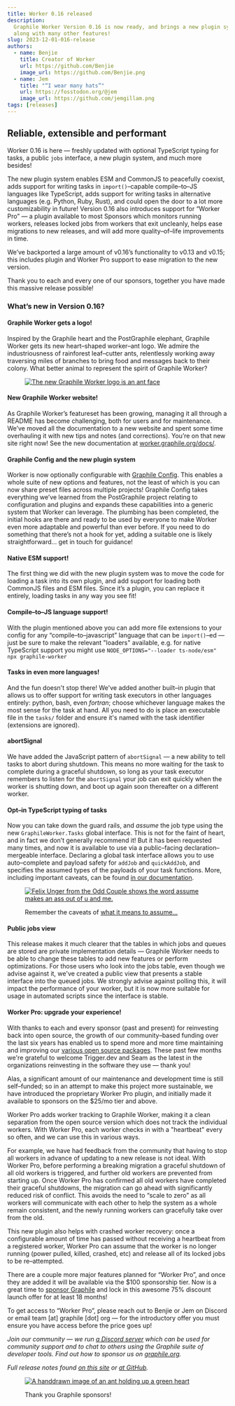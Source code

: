 ```yaml
---
title: Worker 0.16 released
description:
  Graphile Worker Version 0.16 is now ready, and brings a new plugin system
  along with many other features!
slug: 2023-12-01-016-release
authors:
  - name: Benjie
    title: Creator of Worker
    url: https://github.com/Benjie
    image_url: https://github.com/Benjie.png
  - name: Jem
    title: "“I wear many hats”"
    url: https://fosstodon.org/@jem
    image_url: https://github.com/jemgillam.png
tags: [releases]
---
```



## Reliable, extensible and performant

Worker 0.16 is here — freshly updated with optional TypeScript typing for tasks,
a public `jobs` interface, a new plugin system, and much more besides!

The new plugin system enables ESM and CommonJS to peacefully coexist, adds
support for writing tasks in `import()`–capable compile–to–JS languages like
TypeScript, adds support for writing tasks in alternative languages (e.g.
Python, Ruby, Rust), and could open the door to a lot more customizability in
future! Version 0.16 also introduces support for “Worker Pro” — a plugin
available to most Sponsors which monitors running workers, releases locked jobs
from workers that exit uncleanly, helps ease migrations to new releases, and
will add more quality–of–life improvements in time.

We’ve backported a large amount of v0.16’s functionality to v0.13 and v0.15;
this includes plugin and Worker Pro support to ease migration to the new
version.

Thank you to each and every one of our sponsors, together you have made this
massive release possible!

<div class="prettyDivide">

<FooterImage />

</div>

### What’s new in Version 0.16?

#### Graphile Worker gets a logo!

Inspired by the Graphile heart and the PostGraphile elephant, Graphile Worker
gets its new heart–shaped worker–ant logo. We admire the industriousness of
rainforest leaf–cutter ants, relentlessly working away traversing miles of
branches to bring food and messages back to their colony. What better animal to
represent the spirit of Graphile Worker?

<figure>

[![The new Graphile Worker logo is an ant face](../static/img/news/2023-11-29-graphile-logos.svg)](../static/img/news/2023-11-29-graphile-logos.svg)

</figure>

#### New Graphile Worker website!

As Graphile Worker’s featureset has been growing, managing it all through a
README has become challenging, both for users and for maintenance. We’ve moved
all the documentation to a new website and spent some time overhauling it with
new tips and notes (and corrections). You’re on that new site right now! See the
new documentation at [worker.graphile.org/docs/](/docs/).

#### Graphile Config and the new plugin system

Worker is now optionally configurable with [Graphile Config](/docs/config/).
This enables a whole suite of new options and features, not the least of which
is you can now share preset files across multiple projects! Graphile Config
takes everything we’ve learned from the PostGraphile project relating to
configuration and plugins and expands these capabilities into a generic system
that Worker can leverage. The plumbing has been completed, the initial hooks are
there and ready to be used by everyone to make Worker even more adaptable and
powerful than ever before. If you need to do something that there’s not a hook
for yet, adding a suitable one is likely straightforward… get in touch for
guidance!

#### Native ESM support!

The first thing we did with the new plugin system was to move the code for
loading a task into its own plugin, and add support for loading both CommonJS
files and ESM files. Since it’s a plugin, you can replace it entirely, loading
tasks in any way you see fit!

#### Compile–to–JS language support!

With the plugin mentioned above you can add more file extensions to your config
for any “compile–to–javascript” language that can be `import()`–ed — just be
sure to make the relevant "loaders" available, e.g. for native TypeScript
support you might use `NODE_OPTIONS="--loader ts-node/esm" npx graphile-worker`

#### Tasks in even more languages!

And the fun doesn't stop there! We've added another built–in plugin that allows
us to offer support for writing task executors in other languages entirely:
python, bash, even _fortran_; choose whichever language makes the most sense for
the task at hand. All you need to do is place an executable file in the `tasks/`
folder and ensure it's named with the task identifier (extensions are ignored).

#### abortSignal

We have added the JavaScript pattern of `abortSignal` — a new ability to tell
tasks to abort during shutdown. This means no more waiting for the task to
complete during a graceful shutdown, so long as your task executor remembers to
listen for the `abortSignal` your job can exit quickly when the worker is
shutting down, and boot up again soon thereafter on a different worker.

#### Opt–in TypeScript typing of tasks

Now you can take down the guard rails, and _assume_ the job type using the new
`GraphileWorker.Tasks` global interface. This is not for the faint of heart, and
in fact we don’t generally recommend it! But it has been requested many times,
and now it is available to use via a public–facing declaration–mergeable
interface. Declaring a global task interface allows you to use auto–complete and
payload safety for `addJob` and `quickAddJob`, and specifies the assumed types
of the payloads of your task functions. More, including important caveats, can
be found [in our documentation](/docs/typescript).

<figure>

[![Felix Unger from the Odd Couple shows the word assume makes an ass out of u and me.](../static/img/news/2023-11-29-assumptions.jpg)](../static/img/news/2023-11-29-assumptions.jpg)

<figcaption>

Remember the caveats of
[what it means to assume…](https://youtu.be/KEP1acj29-Y?si=4UDpo9oLW5zbrvnh&t=41)

</figcaption>

</figure>

#### Public jobs view

This release makes it much clearer that the tables in which jobs and queues are
stored are private implementation details — Graphile Worker needs to be able to
change these tables to add new features or perform optimizations. For those
users who look into the jobs table, even though we advise against it, we've
created a public view that presents a stable interface into the queued jobs. We
strongly advise against polling this, it will impact the performance of your
worker, but it is now more suitable for usage in automated scripts since the
interface is stable.

#### Worker Pro: upgrade your experience!

With thanks to each and every sponsor (past and present) for reinvesting back
into open source, the growth of our community–based funding over the last six
years has enabled us to spend more and more time maintaining and improving our
[various open source packages](https://graphile.org). These past few months
we're grateful to welcome Trigger.dev and Seam as the latest in the
organizations reinvesting in the software they use — thank you!

Alas, a significant amount of our maintenance and development time is still
self–funded; so in an attempt to make this project more sustainable, we have
introduced the proprietary Worker Pro plugin, and initially made it available to
sponsors on the $25/mo tier and above.

Worker Pro adds worker tracking to Graphile Worker, making it a clean separation
from the open source version which does not track the individual workers. With
Worker Pro, each worker checks in with a "heartbeat" every so often, and we can
use this in various ways.

For example, we have had feedback from the community that having to stop all
workers in advance of updating to a new release is not ideal. With Worker Pro,
before performing a breaking migration a graceful shutdown of all old workers is
triggered, and further old workers are prevented from starting up. Once Worker
Pro has confirmed all old workers have completed their graceful shutdowns, the
migration can go ahead with significantly reduced risk of conflict. This avoids
the need to “scale to zero” as all workers will communicate with each other to
help the system as a whole remain consistent, and the newly running workers can
gracefully take over from the old.

This new plugin also helps with crashed worker recovery: once a configurable
amount of time has passed without receiving a heartbeat from a registered
worker, Worker Pro can assume that the worker is no longer running (power
pulled, killed, crashed, etc) and release all of its locked jobs to be
re–attempted.

There are a couple more major features planned for “Worker Pro”, and once they
are added it will be available via the $100 sponsorship tier. Now is a great
time to [sponsor Graphile](https://graphile.org/sponsor) and lock in this
awesome 75% discount launch offer for at least 18 months!

To get access to “Worker Pro”, please reach out to Benjie or Jem on Discord or
email team [at] graphile [dot] org — for the introductory offer you must ensure
you have access before the price goes up!

_Join our community — we run [a Discord server](https://discord.gg/graphile)
which can be used for community support and to chat to others using the Graphile
suite of developer tools. Find out how to sponsor us on
[graphile.org](<[https://graphile.org/sponsor](https://graphile.org/sponsor)>)._

_Full release notes found [on this site](/releases/) or
[at GitHub](https://github.com/graphile/worker/blob/main/RELEASE_NOTES.md)._

<figure>

[![A handdrawn image of an ant holding up a green heart](../static/img/news/ant-heart.svg)](../static/img/news/ant-heart.svg)

<figcaption>

Thank you Graphile sponsors!

</figcaption>

</figure>
